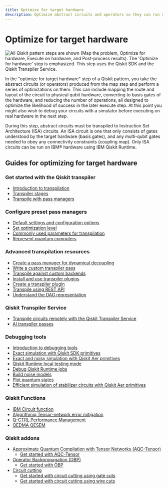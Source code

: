 ```yaml
---
title: Optimize for target hardware
description: Optimize abstract circuits and operators so they can run on quantum hardware.
---
```


# Optimize for target hardware

![All Qiskit pattern steps are shown (Map the problem, Optimize for hardware, Execute on hardware, and Post-process results). The 'Optimize for hardware' step is emphasized.  This step uses the Qiskit SDK and the Qiskit Transpiler Service.](/docs/images/qiskit-patterns/optimize.svg)

In the "optimize for target hardware" step of a Qiskit pattern, you take the abstract circuits
(or operators) produced from the map step and perform a series of optimizations on them. This
can include mapping the route and layout of the circuit to physical qubit hardware, converting
to basis gates of the hardware, and reducing the number of operations, all designed to optimize
the likelihood of success in the later execute step. At this point you might also wish to debug
your circuits with a simulator before executing on real hardware in the next step.

During this step, abstract circuits must be transpiled to Instruction Set Architecture (ISA) circuits.
An ISA circuit is one that only consists of gates understood by the target hardware (basis gates), and
any multi-qubit gates needed to obey any connectivity constraints (coupling map). Only ISA circuits
can be run on IBM&reg; hardware using IBM Qiskit Runtime.

## Guides for optimizing for target hardware

### Get started with the Qiskit transpiler
* [Introduction to transpilation](./transpile)
* [Transpiler stages](./transpiler-stages)
* [Transpile with pass managers](./transpile-with-pass-managers)

### Configure preset pass managers
* [Default settings and configuration options](./defaults-and-configuration-options)
* [Set optimization level](./set-optimization)
* [Commonly used parameters for transpilation](./common-parameters)
* [Represent quantum computers](./represent-quantum-computers)

### Advanced transpilation resources
* [Create a pass manager for dynamical decoupling](./dynamical-decoupling-pass-manager)
* [Write a custom transpiler pass](./custom-transpiler-pass)
* [Transpile against custom backends](./custom-backend)
* [Install and use transpiler plugins](./transpiler-plugins)
* [Create a transpiler plugin](./create-transpiler-plugin)
* [Transpile using REST API](./transpile-rest-api)
* [Understand the DAG representation](./DAG-representation)

### Qiskit Transpiler Service
* [Transpile circuits remotely with the Qiskit Transpiler Service](./qiskit-transpiler-service)
* [AI transpiler passes](./ai-transpiler-passes)

### Debugging tools
* [Introduction to debugging tools](./debugging-tools)
* [Exact simulation with Qiskit SDK primitives](./simulate-with-qiskit-sdk-primitives)
* [Exact and noisy simulation with Qiskit Aer primitives](./simulate-with-qiskit-aer)
* [Qiskit Runtime local testing mode](./local-testing-mode)
* [Debug Qiskit Runtime jobs](./debug-qiskit-runtime-jobs)
* [Build noise models](./build-noise-models)
* [Plot quantum states](./plot-quantum-states)
* [Efficient simulation of stabilizer circuits with Qiskit Aer primitives](./simulate-stabilizer-circuits)

### Qiskit Functions

- [IBM Circuit function](/docs/guides/ibm-circuit-function)
- [Algorithmiq Tensor-network error mitigation](/docs/guides/algorithmiq-tem)
- [Q-CTRL Performance Management](/docs/guides/q-ctrl-performance-management)
- [QEDMA QESEM](/docs/guides/qedma-qesem)

### Qiskit addons
* [Approximate Quantum Compilation with Tensor Networks (AQC-Tensor)](./qiskit-addons-aqc)
  * [Get started with AQC-Tensor](./qiskit-addons-aqc-get-started)
* [Operator Backpropagation (OBP)](./qiskit-addons-obp)
  * [Get started with OBP](./qiskit-addons-obp-get-started)
* [Circuit cutting](./qiskit-addons-cutting)
  * [Get started with circuit cutting using gate cuts](./qiskit-addons-cutting-gates)
  * [Get started with circuit cutting using wire cuts](./qiskit-addons-cutting-wires)
